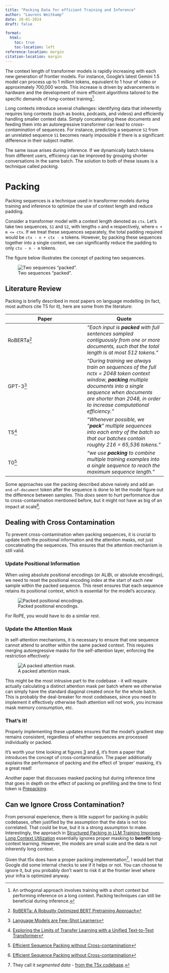 ```yaml
---
title: "Packing Data for efficient Training and Inference"
author: "Laurens Weitkamp"
date: 10-01-2024
draft: false

format:
  html:
    toc: true
    toc-location: left
reference-location: margin
citation-location: margin
---
```


The context length of transformer models is rapidly increasing with each new generation of frontier models. For instance, Google's latest Gemini 1.5 model can process up to 1 million tokens, equivalent to 1 hour of video or approximately 700,000 words. This increase is driven by advancements in hardware and the development of more efficient algorithms tailored to the specific demands of long-context training[^1].

[^1]: An orthogonal approach involves training with a short context but performing inference on a long context. Packing techniques can still be beneficial during inference.

Long contexts introduce several challenges: identifying data that inherently requires long contexts (such as books, podcasts, and videos) and efficiently handling smaller context data. Simply concatenating these documents and feeding them into an autoregressive transformer can lead to *cross-contamination* of sequences. For instance, predicting a sequence `S2` from an unrelated sequence `S1` becomes nearly impossible if there is a significant difference in their subject matter.


The same issue arises during inference. If we dynamically batch tokens from different users, efficiency can be improved by grouping shorter conversations in the same batch. The solution to both of these issues is a technique called *packing*.

# Packing
Packing sequences is a technique used in transformer models during training and inference to optimize the use of context length and reduce padding.

Consider a transformer model with a context length denoted as `ctx`. Let's take two sequences, `S1` and `S2`, with lengths `n` and `m` respectively, where `n + m <= ctx`. If we treat these sequences separately, the total padding required would be `ctx - n + ctx - m` tokens. However, by packing these sequences together into a single context, we can significantly reduce the padding to only `ctx - n - m` tokens.

The figure below illustrates the concept of packing two sequences.

![Two sequences "packed".](packed_sequences.png)


## Literature Review
Packing is briefly described in most papers on language modelling (in fact, most authors cite T5 for it), here are some from the literature:

| Paper | Quote |
| -- | -- |
| RoBERTa[^2] | *"Each input is ***packed*** with full sentences sampled contiguously from one or more documents, such that the total length is at most 512 tokens."* |
| GPT-3[^3] | *"During training we always train on sequences of the full nctx = 2048 token context window, ***packing*** multiple documents into a single sequence when documents are shorter than 2048, in order to increase computational efficiency."* |
| T5[^4] | *"Whenever possible, we “***pack***” multiple sequences into each entry of the batch so that our batches contain roughly 216 = 65,536 tokens."* |
| T0[^5] | *"we use ***packing*** to combine multiple training examples into a single sequence to reach the maximum sequence length."* |

[^2]: [RoBERTa: A Robustly Optimized BERT Pretraining Approach](https://arxiv.org/abs/1907.11692)
[^3]: [Language Models are Few-Shot Learners](https://arxiv.org/abs/2005.14165)
[^4]: [Exploring the Limits of Transfer Learning with a Unified Text-to-Text Transformer](https://arxiv.org/abs/1910.10683)
[^5]: [Multitask Prompted Training Enables Zero-Shot Task Generalization](https://arxiv.org/abs/2110.08207)

Some approaches use the packing described above naively and add an `end-of-document` token after the sequence is done to let the model figure out the difference between samples. This *does* seem to hurt performance due to cross-contamination mentioned before, but it might not have as big of an impact at scale[^5].

[^5]: [Efficient Sequence Packing without Cross-contamination](https://arxiv.org/abs/2107.02027)

## Dealing with Cross Contamination
To prevent cross-contamination when packing sequences, it is crucial to update both the positional information and the attention masks, not just concatenating the sequences. This ensures that the attention mechanism is still valid.

### Update Positional Information
When using absolute positional encodings (or ALiBi, or absolute encodings), we need to reset the positional encoding index at the start of each new sample within the packed sequence. This reset ensures that each sequence retains its positional context, which is essential for the model's accuracy.


![Packed positional encodings.](packed_positional_encoding.png)

For RoPE, you would have to do a similar rest.

### Update the Attention Mask
In self-attention mechanisms, it is necessary to ensure that one sequence cannot attend to another within the same packed context. This requires merging autoregressive masks for the self-attention layer, enforcing the restriction effectively:

![A packed attention mask.](packed_attention_mask.png)

This might be the most intrusive part to the codebase - it will require actually calculating a distinct attention mask per batch where we otherwise can simply have the standard diagonal created once for the whole batch. This is probably the deal-breaker for most codebases, since you need to implement it effectively otherwise flash attention will not work, you increase mask memory consumption, etc.

### That's it!
Properly implementing these updates ensures that the model's gradient step remains consistent, regardless of whether sequences are processed individually or packed.

It's worth your time looking at figures [3](https://arxiv.org/pdf/2107.02027.pdf#page=7) and [4](https://arxiv.org/pdf/2107.02027.pdf#page=8), it's from a paper that introduces the concept of cross-contamination. The paper additionally explains the performance of packing and the effect of 'proper' masking, it's a great read!

Another paper that discusses masked packing but during inference time that goes in depth on the effect of packing on prefilling and the time to first token is [Prepacking](https://arxiv.org/abs/2404.09529).

## Can we Ignore Cross Contamination?
From personal experience, there is little support for packing in public codebases, often justified by the assumption that the data is not too correlated. That could be true, but it is a strong assumption to make. Interestingly, the approach in [Structured Packing in LLM Training Improves Long Context Utilization](https://arxiv.org/abs/2312.17296) essentially ignores proper masking to **benefit** long-context learning. However, the models are small scale and the data is not inherently long context.

Given that t5x does have a proper packing implementation[^8], I would bet that Google did some internal checks to see if it helps or not.
You can choose to ignore it, but you probably don't want to risk it at the frontier level where your infra is optimized anyway.

[^8]: They call it *segmented data* - [from the T5x codebase](https://github.com/google-research/t5x/blob/df5da64315dd8ee269626f66bf60eb8f12a37124/t5x/examples/t5/network.py#L310-L317).

